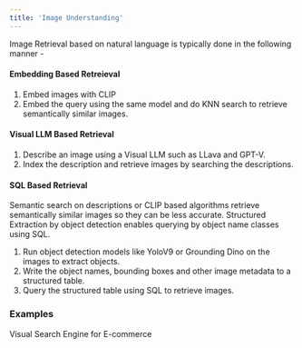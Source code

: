 ```yaml
---
title: 'Image Understanding'
---
```


Image Retrieval based on natural language is typically done in the following manner -

#### Embedding Based Retreieval
1. Embed images with CLIP
2. Embed the query using the same model and do KNN search to retrieve semantically similar images.

#### Visual LLM Based Retrieval
1. Describe an image using a Visual LLM such as LLava and GPT-V.
2. Index the description and retrieve images by searching the descriptions.

#### SQL Based Retrieval

Semantic search on descriptions or CLIP based algorithms retrieve semantically similar images so they can be less accurate. 
Structured Extraction by object detection enables querying by object name classes using SQL.
1. Run object detection models like YoloV9 or Grounding Dino on the images to extract objects.
2. Write the object names, bounding boxes and other image metadata to a structured table.
3. Query the structured table using SQL to retrieve images. 

### Examples
Visual Search Engine for E-commerce